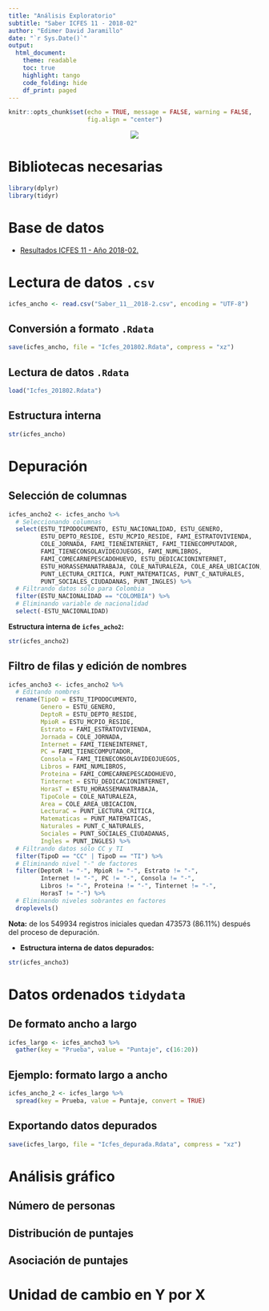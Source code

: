 ---
title: "Análisis Exploratorio"
subtitle: "Saber ICFES 11 - 2018-02"
author: "Edimer David Jaramillo"
date: "`r Sys.Date()`"
output:
  html_document:
    theme: readable
    toc: true
    highlight: tango
    code_folding: hide
    df_print: paged
---

```{r setup, include=FALSE}
knitr::opts_chunk$set(echo = TRUE, message = FALSE, warning = FALSE,
                      fig.align = "center")
```

<center>
![](saber-pro-celee-eafit.gif)
</center>

# Bibliotecas necesarias

```{r}
library(dplyr)
library(tidyr)
```

# Base de datos

- [Resultados ICFES 11 - Año 2018-02.](https://www.datos.gov.co/Educaci-n/Saber-11-2018-2/m2nt-jw2h)

# Lectura de datos `.csv`

```{r, eval=FALSE}
icfes_ancho <- read.csv("Saber_11__2018-2.csv", encoding = "UTF-8")
```

## Conversión a formato `.Rdata`

```{r, eval=FALSE}
save(icfes_ancho, file = "Icfes_201802.Rdata", compress = "xz")
```

## Lectura de datos `.Rdata`

```{r}
load("Icfes_201802.Rdata")
```

## Estructura interna

```{r}
str(icfes_ancho)
```

# Depuración 

## Selección de columnas

```{r}
icfes_ancho2 <- icfes_ancho %>%
  # Seleccionando columnas
  select(ESTU_TIPODOCUMENTO, ESTU_NACIONALIDAD, ESTU_GENERO,
         ESTU_DEPTO_RESIDE, ESTU_MCPIO_RESIDE, FAMI_ESTRATOVIVIENDA,
         COLE_JORNADA, FAMI_TIENEINTERNET, FAMI_TIENECOMPUTADOR,
         FAMI_TIENECONSOLAVIDEOJUEGOS, FAMI_NUMLIBROS,
         FAMI_COMECARNEPESCADOHUEVO, ESTU_DEDICACIONINTERNET,
         ESTU_HORASSEMANATRABAJA, COLE_NATURALEZA, COLE_AREA_UBICACION,
         PUNT_LECTURA_CRITICA, PUNT_MATEMATICAS, PUNT_C_NATURALES,
         PUNT_SOCIALES_CIUDADANAS, PUNT_INGLES) %>%
  # Filtrando datos sólo para Colombia
  filter(ESTU_NACIONALIDAD == "COLOMBIA") %>% 
  # Eliminando variable de nacionalidad
  select(-ESTU_NACIONALIDAD)
```

**Estructura interna de `icfes_acho2`:**

```{r}
str(icfes_ancho2)
```

## Filtro de filas y edición de nombres

```{r}
icfes_ancho3 <- icfes_ancho2 %>% 
  # Editando nombres
  rename(TipoD = ESTU_TIPODOCUMENTO,
         Genero = ESTU_GENERO,
         DeptoR = ESTU_DEPTO_RESIDE,
         MpioR = ESTU_MCPIO_RESIDE,
         Estrato = FAMI_ESTRATOVIVIENDA,
         Jornada = COLE_JORNADA,
         Internet = FAMI_TIENEINTERNET,
         PC = FAMI_TIENECOMPUTADOR,
         Consola = FAMI_TIENECONSOLAVIDEOJUEGOS,
         Libros = FAMI_NUMLIBROS,
         Proteina = FAMI_COMECARNEPESCADOHUEVO,
         Tinternet = ESTU_DEDICACIONINTERNET,
         HorasT = ESTU_HORASSEMANATRABAJA,
         TipoCole = COLE_NATURALEZA,
         Area = COLE_AREA_UBICACION,
         LecturaC = PUNT_LECTURA_CRITICA,
         Matematicas = PUNT_MATEMATICAS,
         Naturales = PUNT_C_NATURALES,
         Sociales = PUNT_SOCIALES_CIUDADANAS,
         Ingles = PUNT_INGLES) %>% 
  # Filtrando datos sólo CC y TI
  filter(TipoD == "CC" | TipoD == "TI") %>%
  # Eliminando nivel "-" de factores
  filter(DeptoR != "-", MpioR != "-", Estrato != "-",
         Internet != "-", PC != "-", Consola != "-", 
         Libros != "-", Proteina != "-", Tinternet != "-",
         HorasT != "-") %>%
  # Eliminando niveles sobrantes en factores
  droplevels()
```

**Nota:** de los 549934 registros iniciales quedan 473573 (86.11%) después del proceso de depuración.

- **Estructura interna de datos depurados:**

```{r}
str(icfes_ancho3)
```

# Datos ordenados `tidydata`

## De formato ancho a largo

```{r}
icfes_largo <- icfes_ancho3 %>% 
  gather(key = "Prueba", value = "Puntaje", c(16:20))
```

## Ejemplo: formato largo a ancho

```{r, eval=FALSE}
icfes_ancho_2 <- icfes_largo %>% 
  spread(key = Prueba, value = Puntaje, convert = TRUE)
```

## Exportando datos depurados

```{r, eval=FALSE}
save(icfes_largo, file = "Icfes_depurada.Rdata", compress = "xz")
```

# Análisis gráfico

## Número de personas

## Distribución de puntajes

## Asociación de puntajes

# Unidad de cambio en Y por X